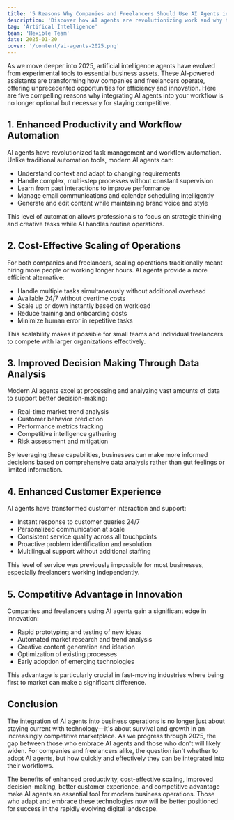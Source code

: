 ```yaml
---
title: '5 Reasons Why Companies and Freelancers Should Use AI Agents in 2025'
description: 'Discover how AI agents are revolutionizing work and why they are becoming essential tools for businesses and independent professionals.'
tag: 'Artifical Intelligence'
team: 'Hexible Team'
date: 2025-01-20
cover: '/content/ai-agents-2025.png'
---
```


As we move deeper into 2025, artificial intelligence agents have evolved from experimental tools to essential business assets. These AI-powered assistants are transforming how companies and freelancers operate, offering unprecedented opportunities for efficiency and innovation. Here are five compelling reasons why integrating AI agents into your workflow is no longer optional but necessary for staying competitive.

## 1. Enhanced Productivity and Workflow Automation

AI agents have revolutionized task management and workflow automation. Unlike traditional automation tools, modern AI agents can:
- Understand context and adapt to changing requirements
- Handle complex, multi-step processes without constant supervision
- Learn from past interactions to improve performance
- Manage email communications and calendar scheduling intelligently
- Generate and edit content while maintaining brand voice and style

This level of automation allows professionals to focus on strategic thinking and creative tasks while AI handles routine operations.

## 2. Cost-Effective Scaling of Operations

For both companies and freelancers, scaling operations traditionally meant hiring more people or working longer hours. AI agents provide a more efficient alternative:
- Handle multiple tasks simultaneously without additional overhead
- Available 24/7 without overtime costs
- Scale up or down instantly based on workload
- Reduce training and onboarding costs
- Minimize human error in repetitive tasks

This scalability makes it possible for small teams and individual freelancers to compete with larger organizations effectively.

## 3. Improved Decision Making Through Data Analysis

Modern AI agents excel at processing and analyzing vast amounts of data to support better decision-making:
- Real-time market trend analysis
- Customer behavior prediction
- Performance metrics tracking
- Competitive intelligence gathering
- Risk assessment and mitigation

By leveraging these capabilities, businesses can make more informed decisions based on comprehensive data analysis rather than gut feelings or limited information.

## 4. Enhanced Customer Experience

AI agents have transformed customer interaction and support:
- Instant response to customer queries 24/7
- Personalized communication at scale
- Consistent service quality across all touchpoints
- Proactive problem identification and resolution
- Multilingual support without additional staffing

This level of service was previously impossible for most businesses, especially freelancers working independently.

## 5. Competitive Advantage in Innovation

Companies and freelancers using AI agents gain a significant edge in innovation:
- Rapid prototyping and testing of new ideas
- Automated market research and trend analysis
- Creative content generation and ideation
- Optimization of existing processes
- Early adoption of emerging technologies

This advantage is particularly crucial in fast-moving industries where being first to market can make a significant difference.

## Conclusion

The integration of AI agents into business operations is no longer just about staying current with technology—it's about survival and growth in an increasingly competitive marketplace. As we progress through 2025, the gap between those who embrace AI agents and those who don't will likely widen. For companies and freelancers alike, the question isn't whether to adopt AI agents, but how quickly and effectively they can be integrated into their workflows.

The benefits of enhanced productivity, cost-effective scaling, improved decision-making, better customer experience, and competitive advantage make AI agents an essential tool for modern business operations. Those who adapt and embrace these technologies now will be better positioned for success in the rapidly evolving digital landscape. 
